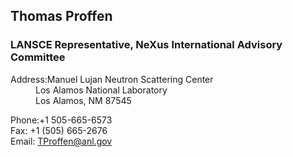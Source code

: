 ==Thomas Proffen==
===LANSCE Representative, NeXus International Advisory Committee===
;Address:Manuel Lujan Neutron Scattering Center
:Los Alamos National Laboratory
:Los Alamos, NM 87545

;Phone:+1 505-665-6573
;Fax: +1 (505) 665-2676
;Email: [mailto:TProffen@lanl.gov TProffen@anl.gov]